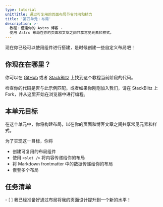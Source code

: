```yaml
---
type: tutorial
unitTitle: 通过可复用的页面布局节省时间和精力
title: '第四单元：布局'
description: >-
  教程：搭建你的 Astro 博客 -
  使用 Astro 布局在你的页面和文章之间共享常见元素和样式。
---
```


现在你已经可以使用组件进行搭建，是时候创建一些自定义布局吧！

## 你现在在哪里？

你可以在 [GitHub](https://github.com/withastro/blog-tutorial-demo/tree/unit-4/start) 或者 [StackBlitz](https://stackblitz.com/github/withastro/blog-tutorial-demo/tree/unit-4/start?file=src/pages/index.astro) 上找到这个教程当前阶段的代码。

检查你的代码是否与此示例匹配。或者如果你刚刚加入我们，请在 StackBlitz 上 Fork，并从这里开始在浏览器中进行编程。

## 本单元目标

在这个单元中，你将构建布局，以在你的页面和博客文章之间共享常见元素和样式。

为了实现这一目标，你将
- 创建可复用的布局组件
- 使用 `<slot />` 将内容传递给你的布局
- 将 Markdown frontmatter 中的数据传递给你的布局
- 嵌套多个布局

<Box icon="check-list">

## 任务清单

<Checklist>
- [ ] 我已经准备好通过布局将我的页面设计提升到一个新的水平！
</Checklist>
</Box>
